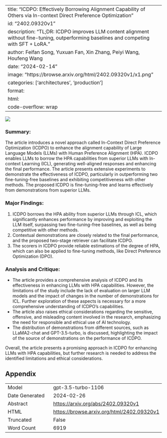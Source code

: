 
---
title: "ICDPO: Effectively Borrowing Alignment Capability of Others via In-context Direct Preference Optimization"
id: "2402.09320v1"
description: "TL;DR: ICDPO improves LLM content alignment without fine-tuning, outperforming baselines and competing with SFT + LoRA."
author: Feifan Song, Yuxuan Fan, Xin Zhang, Peiyi Wang, Houfeng Wang
date: "2024-02-14"
image: "https://browse.arxiv.org/html/2402.09320v1/x1.png"
categories: ['architectures', 'production']
format:
  html:
    code-overflow: wrap
---

![](https://browse.arxiv.org/html/2402.09320v1/x1.png)

### Summary:
The article introduces a novel approach called In-Context Direct Preference Optimization (ICDPO) to enhance the alignment capability of Large Language Models (LLMs) with Human Preference Alignment (HPA). ICDPO enables LLMs to borrow the HPA capabilities from superior LLMs with In-context Learning (ICL), generating well-aligned responses and enhancing the final performance. The article presents extensive experiments to demonstrate the effectiveness of ICDPO, particularly in outperforming two fine-tuning-free baselines and exhibiting competitiveness with other methods. The proposed ICDPO is fine-tuning-free and learns effectively from demonstrations from superior LLMs.

### Major Findings:
1. ICDPO borrows the HPA ability from superior LLMs through ICL, which significantly enhances performance by improving and exploiting the LLM itself, surpassing two fine-tuning-free baselines, as well as being competitive with other methods.
2. Contextual demonstrations are closely related to the final performance, and the proposed two-stage retriever can facilitate ICDPO.
3. The scorers in ICDPO provide reliable estimations of the degree of HPA, which can also be applied to fine-tuning methods, like Direct Preference Optimization (DPO).

### Analysis and Critique:
- The article provides a comprehensive analysis of ICDPO and its effectiveness in enhancing LLMs with HPA capabilities. However, the limitations of the study include the lack of evaluation on larger LLM models and the impact of changes in the number of demonstrations for ICL. Further exploration of these aspects is necessary for a more comprehensive understanding of ICDPO's capabilities.
- The article also raises ethical considerations regarding the sensitive, offensive, and misleading content involved in the research, emphasizing the need for responsible and ethical use of AI technology.
- The distribution of demonstrations from different sources, such as LLaMA2-chat and GPT-3.5-turbo, is discussed, highlighting the impact of the source of demonstrations on the performance of ICDPO.

Overall, the article presents a promising approach in ICDPO for enhancing LLMs with HPA capabilities, but further research is needed to address the identified limitations and ethical considerations.

## Appendix

|          |          |
|----------|----------|
| Model     | gpt-3.5-turbo-1106       |
| Date Generated     | 2024-02-26       |
| Abstract | [https://arxiv.org/abs/2402.09320v1](https://arxiv.org/abs/2402.09320v1)        |
| HTML     | [https://browse.arxiv.org/html/2402.09320v1](https://browse.arxiv.org/html/2402.09320v1)       |
| Truncated       | False       |
| Word Count       | 6919       |